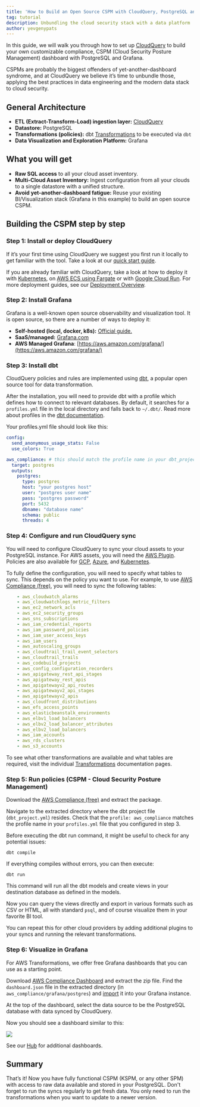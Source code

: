 ```yaml
---
title: 'How to Build an Open Source CSPM with CloudQuery, PostgreSQL and Grafana'
tag: tutorial
description: Unbundling the cloud security stack with a data platform
author: yevgenypats
---
```



<HowToGuideHeader/>

In this guide, we will walk you through how to set up [CloudQuery](https://github.com/cloudquery/cloudquery) to build your own customizable compliance, CSPM (Cloud Security Posture Management) dashboard with PostgreSQL and Grafana.

CSPMs are probably the biggest offenders of yet-another-dashboard syndrome, and at CloudQuery we believe it’s time to unbundle those, applying the best practices in data engineering and the modern data stack to cloud security.

## General Architecture

- **ETL (Extract-Transform-Load) ingestion layer:** [CloudQuery](https://github.com/cloudquery/cloudquery)
- **Datastore:** PostgreSQL
- **Transformations (policies):** dbt [Transformations](https://hub.cloudquery.io/addons/transformation) to be executed via `dbt`
- **Data Visualization and Exploration Platform:** Grafana

## What you will get

- **Raw SQL access** to all your cloud asset inventory.
- **Multi-Cloud Asset Inventory:** Ingest configuration from all your clouds to a single datastore with a unified structure.
- **Avoid yet-another-dashboard fatigue:** Reuse your existing BI/Visualization stack (Grafana in this example) to build an open source CSPM.

## Building the CSPM step by step

### Step 1: Install or deploy CloudQuery

If it’s your first time using CloudQuery we suggest you first run it locally to get familiar with the tool. Take a look at our [quick start guide](/docs/quickstart).

If you are already familiar with CloudQuery, take a look at how to deploy it with [Kubernetes](/docs/deployment/kubernetes), on [AWS ECS using Fargate](/docs/deployment/ecs) or with [Google Cloud Run](/docs/deployment/cloud-run). For more deployment guides, see our [Deployment Overview](/docs/deployment/overview).

### Step 2: Install Grafana

Grafana is a well-known open source observability and visualization tool. It is open source, so there are a number of ways to deploy it:

- **Self-hosted (local, docker, k8s):** [Official guide.](https://grafana.com/docs/grafana/latest/setup-grafana/installation/)
- **SaaS/managed:** [Grafana.com](https://grafana.com/)
- **AWS Managed Grafana**: [https://aws.amazon.com/grafana/](https://aws.amazon.com/grafana/)

### Step 3: Install dbt

CloudQuery policies and rules are implemented using [dbt](https://docs.getdbt.com/docs/installation), a popular open source tool for data transformation.

After the installation, you will need to provide dbt with a profile which defines how to connect to relevant databases. By default, it searches for a `profiles.yml` file in the local directory and falls back to `~/.dbt/`. Read more about profiles in the [dbt documentation](https://docs.getdbt.com/docs/core/connect-data-platform/connection-profiles).

Your profiles.yml file should look like this:

```yaml
config:
  send_anonymous_usage_stats: False
  use_colors: True

aws_compliance: # this should match the profile name in your dbt_project.yml, see step 5.
  target: postgres
  outputs:
    postgres:
      type: postgres
      host: "your postgres host"
      user: "postgres user name"
      pass: "postgres password"
      port: 5432
      dbname: "database name"
      schema: public
      threads: 4

```

### Step 4: Configure and run CloudQuery sync

You will need to configure CloudQuery to sync your cloud assets to your PostgreSQL instance. For AWS assets, you will need the [AWS Plugin](https://hub.cloudquery.io/plugins/source/cloudquery/aws/). Policies are also available for [GCP](https://hub.cloudquery.io/plugins/source/cloudquery/gcp/), [Azure](https://hub.cloudquery.io/plugins/source/cloudquery/azure/), and [Kubernetes](https://hub.cloudquery.io/plugins/source/cloudquery/k8s/).

To fully define the configuration, you will need to specify what tables to sync. This depends on the policy you want to use. For example, to use [AWS Compliance (free)](https://hub.cloudquery.io/addons/transformation/cloudquery/aws-compliance-free/), you will need to sync the following tables:

```yaml
    - aws_cloudwatch_alarms
    - aws_cloudwatchlogs_metric_filters
    - aws_ec2_network_acls
    - aws_ec2_security_groups
    - aws_sns_subscriptions
    - aws_iam_credential_reports
    - aws_iam_password_policies
    - aws_iam_user_access_keys
    - aws_iam_users
    - aws_autoscaling_groups
    - aws_cloudtrail_trail_event_selectors
    - aws_cloudtrail_trails
    - aws_codebuild_projects
    - aws_config_configuration_recorders
    - aws_apigateway_rest_api_stages
    - aws_apigateway_rest_apis
    - aws_apigatewayv2_api_routes
    - aws_apigatewayv2_api_stages
    - aws_apigatewayv2_apis
    - aws_cloudfront_distributions
    - aws_efs_access_points
    - aws_elasticbeanstalk_environments
    - aws_elbv1_load_balancers
    - aws_elbv2_load_balancer_attributes
    - aws_elbv2_load_balancers
    - aws_iam_accounts
    - aws_rds_clusters
    - aws_s3_accounts
```

To see what other transformations are available and what tables are required, visit the individual [Transformations](https://hub.cloudquery.io/addons/transformation) documentation pages.

### Step 5: Run policies (CSPM - Cloud Security Posture Management)

Download the [AWS Compliance (free)](https://hub.cloudquery.io/addons/transformation/cloudquery/aws-compliance-free/) and extract the package.

Navigate to the extracted directory where the dbt project file (`dbt_project.yml`) resides. Check that the `profile: aws_compliance` matches the profile name in your `profiles.yml` file that you configured in step 3.

Before executing the dbt run command, it might be useful to check for any potential issues:

```shell
dbt compile
```

If everything compiles without errors, you can then execute:

```shell
dbt run
```

This command will run all the dbt models and create views in your destination database as defined in the models.

Now you can query the views directly and export in various formats such as CSV or HTML, all with standard `psql`, and of course visualize them in your favorite BI tool. 

You can repeat this for other cloud providers by adding additional plugins to your syncs and running the relevant transformations.

### Step 6: Visualize in Grafana

For AWS Transformations, we offer free Grafana dashboards that you can use as a starting point. 

Download [AWS Compliance Dashboard](https://hub.cloudquery.io/addons/visualization/cloudquery/aws-compliance/) and extract the zip file. Find the `dashboard.json` file in the extracted directory (in `aws_compliance/grafana/postgres`) and [import](https://grafana.com/docs/grafana/latest/dashboards/manage-dashboards/#export-and-import-dashboards) it into your Grafana instance.

At the top of the dashboard, select the data source to be the PostgreSQL database with data synced by CloudQuery. 

Now you should see a dashboard similar to this:

![](/images/blog/open-source-cspm/image0.png)

See our [Hub](https://hub.cloudquery.io/addons/visualization) for additional dashboards.

## Summary

That’s it! Now you have fully functional CSPM (KSPM, or any other SPM) with access to raw data available and stored in your PostgreSQL.
Don't forget to run the syncs regularly to get fresh data. You only need to run the transformations when you want to update to a newer version.
